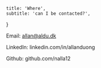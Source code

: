     title: 'Where',
    subtitle: 'can I be contacted?',
}

Email: [allan@aldu.dk](mailto:allan@aldu.dk)

LinkedIn: <Link isExternal showAnchorIcon href='https://www.linkedin.com/in/allanduong'>linkedin.com/in/allanduong</Link>

Github: <Link isExternal showAnchorIcon href='https://github.com/nalla12'>github.com/nalla12</Link>
